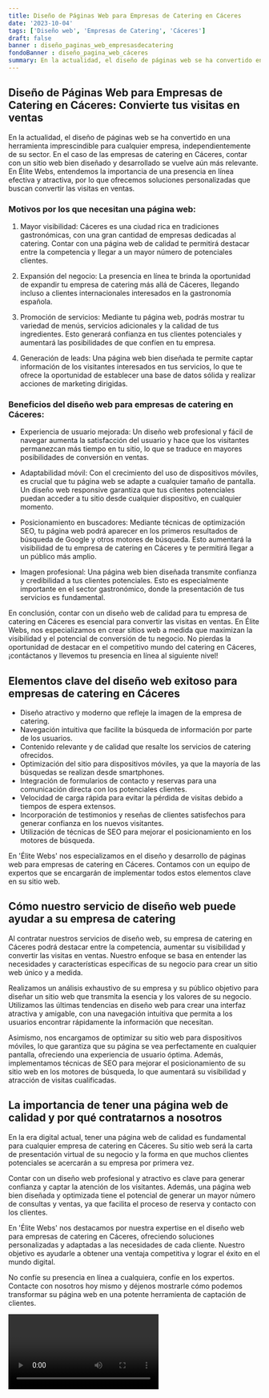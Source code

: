 ```yaml
---
title: Diseño de Páginas Web para Empresas de Catering en Cáceres
date: '2023-10-04'
tags: ['Diseño web', 'Empresas de Catering', 'Cáceres']
draft: false
banner : diseño_paginas_web_empresasdecatering
fondoBanner : diseño_pagina_web_cáceres
summary: En la actualidad, el diseño de páginas web se ha convertido en una herramienta imprescindible para cualquier empresa, independientemente de su sector. En el caso de las empresas de catering en Cáceres, contar con un sitio web bien diseñado y desarrollado se vuelve aún más relevante. En Élite Webs, entendemos la importancia de una presencia en línea efectiva y atractiva, por lo que ofrecemos soluciones personalizadas que buscan convertir las visitas en ventas.
---
```


## Diseño de Páginas Web para Empresas de Catering en Cáceres: Convierte tus visitas en ventas

En la actualidad, el diseño de páginas web se ha convertido en una herramienta imprescindible para cualquier empresa, independientemente de su sector. En el caso de las empresas de catering en Cáceres, contar con un sitio web bien diseñado y desarrollado se vuelve aún más relevante. En Élite Webs, entendemos la importancia de una presencia en línea efectiva y atractiva, por lo que ofrecemos soluciones personalizadas que buscan convertir las visitas en ventas.

### Motivos por los que necesitan una página web:

1. Mayor visibilidad: Cáceres es una ciudad rica en tradiciones gastronómicas, con una gran cantidad de empresas dedicadas al catering. Contar con una página web de calidad te permitirá destacar entre la competencia y llegar a un mayor número de potenciales clientes.

2. Expansión del negocio: La presencia en línea te brinda la oportunidad de expandir tu empresa de catering más allá de Cáceres, llegando incluso a clientes internacionales interesados en la gastronomía española.

3. Promoción de servicios: Mediante tu página web, podrás mostrar tu variedad de menús, servicios adicionales y la calidad de tus ingredientes. Esto generará confianza en tus clientes potenciales y aumentará las posibilidades de que confíen en tu empresa.

4. Generación de leads: Una página web bien diseñada te permite captar información de los visitantes interesados en tus servicios, lo que te ofrece la oportunidad de establecer una base de datos sólida y realizar acciones de marketing dirigidas.

### Beneficios del diseño web para empresas de catering en Cáceres:

- Experiencia de usuario mejorada: Un diseño web profesional y fácil de navegar aumenta la satisfacción del usuario y hace que los visitantes permanezcan más tiempo en tu sitio, lo que se traduce en mayores posibilidades de conversión en ventas.

- Adaptabilidad móvil: Con el crecimiento del uso de dispositivos móviles, es crucial que tu página web se adapte a cualquier tamaño de pantalla. Un diseño web responsive garantiza que tus clientes potenciales puedan acceder a tu sitio desde cualquier dispositivo, en cualquier momento.

- Posicionamiento en buscadores: Mediante técnicas de optimización SEO, tu página web podrá aparecer en los primeros resultados de búsqueda de Google y otros motores de búsqueda. Esto aumentará la visibilidad de tu empresa de catering en Cáceres y te permitirá llegar a un público más amplio.

- Imagen profesional: Una página web bien diseñada transmite confianza y credibilidad a tus clientes potenciales. Esto es especialmente importante en el sector gastronómico, donde la presentación de tus servicios es fundamental.

En conclusión, contar con un diseño web de calidad para tu empresa de catering en Cáceres es esencial para convertir las visitas en ventas. En Élite Webs, nos especializamos en crear sitios web a medida que maximizan la visibilidad y el potencial de conversión de tu negocio. No pierdas la oportunidad de destacar en el competitivo mundo del catering en Cáceres, ¡contáctanos y llevemos tu presencia en línea al siguiente nivel!

<GifSeo />

<Cta />

## Elementos clave del diseño web exitoso para empresas de catering en Cáceres

- Diseño atractivo y moderno que refleje la imagen de la empresa de catering.
- Navegación intuitiva que facilite la búsqueda de información por parte de los usuarios.
- Contenido relevante y de calidad que resalte los servicios de catering ofrecidos.
- Optimización del sitio para dispositivos móviles, ya que la mayoría de las búsquedas se realizan desde smartphones.
- Integración de formularios de contacto y reservas para una comunicación directa con los potenciales clientes.
- Velocidad de carga rápida para evitar la pérdida de visitas debido a tiempos de espera extensos.
- Incorporación de testimonios y reseñas de clientes satisfechos para generar confianza en los nuevos visitantes.
- Utilización de técnicas de SEO para mejorar el posicionamiento en los motores de búsqueda.

En 'Élite Webs' nos especializamos en el diseño y desarrollo de páginas web para empresas de catering en Cáceres. Contamos con un equipo de expertos que se encargarán de implementar todos estos elementos clave en su sitio web.

## Cómo nuestro servicio de diseño web puede ayudar a su empresa de catering

Al contratar nuestros servicios de diseño web, su empresa de catering en Cáceres podrá destacar entre la competencia, aumentar su visibilidad y convertir las visitas en ventas. Nuestro enfoque se basa en entender las necesidades y características específicas de su negocio para crear un sitio web único y a medida.

Realizamos un análisis exhaustivo de su empresa y su público objetivo para diseñar un sitio web que transmita la esencia y los valores de su negocio. Utilizamos las últimas tendencias en diseño web para crear una interfaz atractiva y amigable, con una navegación intuitiva que permita a los usuarios encontrar rápidamente la información que necesitan.

Asimismo, nos encargamos de optimizar su sitio web para dispositivos móviles, lo que garantiza que su página se vea perfectamente en cualquier pantalla, ofreciendo una experiencia de usuario óptima. Además, implementamos técnicas de SEO para mejorar el posicionamiento de su sitio web en los motores de búsqueda, lo que aumentará su visibilidad y atracción de visitas cualificadas.

## La importancia de tener una página web de calidad y por qué contratarnos a nosotros

En la era digital actual, tener una página web de calidad es fundamental para cualquier empresa de catering en Cáceres. Su sitio web será la carta de presentación virtual de su negocio y la forma en que muchos clientes potenciales se acercarán a su empresa por primera vez.

Contar con un diseño web profesional y atractivo es clave para generar confianza y captar la atención de los visitantes. Además, una página web bien diseñada y optimizada tiene el potencial de generar un mayor número de consultas y ventas, ya que facilita el proceso de reserva y contacto con los clientes.

En 'Élite Webs' nos destacamos por nuestra expertise en el diseño web para empresas de catering en Cáceres, ofreciendo soluciones personalizadas y adaptadas a las necesidades de cada cliente. Nuestro objetivo es ayudarle a obtener una ventaja competitiva y lograr el éxito en el mundo digital.

No confíe su presencia en línea a cualquiera, confíe en los expertos. Contacte con nosotros hoy mismo y déjenos mostrarle cómo podemos transformar su página web en una potente herramienta de captación de clientes.

<Video />

<CtaBot job='Empresas de Catering' city='Cáceres'/>

<Gmaps query='Cáceres+españa+maps' />